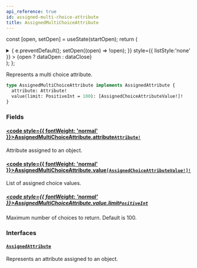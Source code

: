 ```yaml
---
api_reference: true
id: assigned-multi-choice-attribute
title: AssignedMultiChoiceAttribute
---
```






const [open, setOpen] = useState(startOpen);
return (
<details {...(open ? { open: true } : {})} className="details" style={{ border:'none', boxShadow:'none', background:'var(--ifm-background-color)' }}>
<summary
onClick={(e) => {
e.preventDefault();
setOpen((open) => !open);
}}
style={{ listStyle:'none' }} >
{open ? dataOpen : dataClose}
</summary>
{open && children}
</details>
);
};

Represents a multi choice attribute.


<Badge text="Added in Saleor 3.22" class="badge badge--secondary margin-bottom--sm" />


```graphql
type AssignedMultiChoiceAttribute implements AssignedAttribute {
  attribute: Attribute!
  value(limit: PositiveInt = 100): [AssignedChoiceAttributeValue!]!
}
```

### Fields

#### [<code style={{ fontWeight: 'normal' }}>AssignedMultiChoiceAttribute.<b>attribute</b></code>](#)<Bullet />[`Attribute!`](../../../api-reference/attributes/objects/attribute.mdx) <Badge class="badge badge--secondary" text="non-null"/> <Badge class="badge badge--secondary" text="object"/> <Badge class="badge badge--secondary" text="attributes"/>

Attribute assigned to an object.

#### [<code style={{ fontWeight: 'normal' }}>AssignedMultiChoiceAttribute.<b>value</b></code>](#)<Bullet />[`[AssignedChoiceAttributeValue!]!`](../../../api-reference/attributes/objects/assigned-choice-attribute-value.mdx) <Badge class="badge badge--secondary" text="non-null"/> <Badge class="badge badge--secondary" text="object"/> <Badge class="badge badge--secondary" text="attributes"/>

List of assigned choice values.

##### [<code style={{ fontWeight: 'normal' }}>AssignedMultiChoiceAttribute.value.<b>limit</b></code>](#)<Bullet />[`PositiveInt`](../../../api-reference/miscellaneous/scalars/positive-int.mdx) <Badge class="badge badge--secondary" text="scalar"/> <Badge class="badge badge--secondary" text="miscellaneous"/>

Maximum number of choices to return. Default is 100.

### Interfaces

#### [`AssignedAttribute`](../../../api-reference/attributes/interfaces/assigned-attribute.mdx) <Badge class="badge badge--secondary" text="interface"/> <Badge class="badge badge--secondary" text="attributes"/>

Represents an attribute assigned to an object.


<Badge text="Added in Saleor 3.22" class="badge badge--secondary margin-bottom--sm" />

